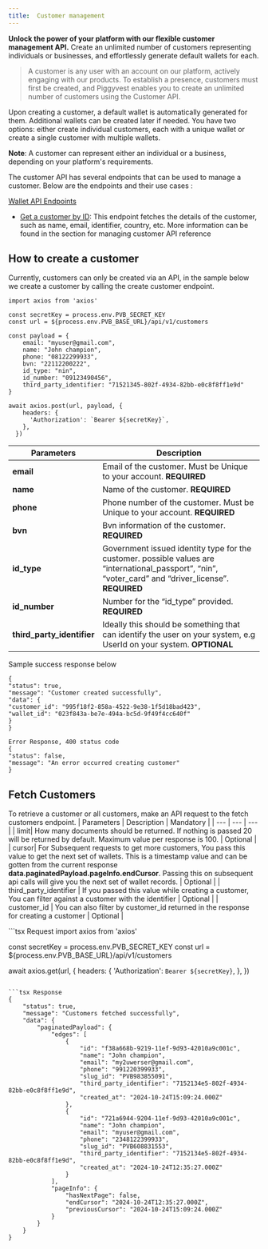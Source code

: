 ```yaml
---
title:  Customer management
---
```

**Unlock the power of your platform with our flexible customer management API.** Create an unlimited number of customers representing individuals or businesses, and effortlessly generate default wallets for each.

> A customer is any user with an account on our platform, actively engaging with our products. To establish a presence, customers must first be created, and Piggyvest enables you to create an unlimited number of customers using the Customer API.
> 

Upon creating a customer, a default wallet is automatically generated for them. Additional wallets can be created later if needed. You have two options: either create individual customers, each with a unique wallet or create a single customer with multiple wallets.

**Note**: A customer can represent either an individual or a business, depending on your platform's requirements.


The customer API has several endpoints that can be used to manage a customer. Below are the endpoints and their use cases : 

<Note>[Wallet API Endpoints](/api-reference/customer/customer)</Note>

- [Get a customer by ID](/api-reference/customer/get-customer-by-id): This endpoint fetches the details of the customer, such as name, email, identifier, country, etc. More information can be found in the section for managing customer API reference 



## How to create a customer

Currently, customers can only be created via an API, in the sample below we create a customer by calling the create customer endpoint.

```tsx
import axios from 'axios'

const secretKey = process.env.PVB_SECRET_KEY
const url = ${process.env.PVB_BASE_URL}/api/v1/customers

const payload = {
    email: "myuser@gmail.com",
    name: "John champion",
    phone: "08122299933",
    bvn: "22112200222",
    id_type: "nin",
    id_number: "09123490456",
    third_party_identifier: "71521345-802f-4934-82bb-e0c8f8ff1e9d"
}

await axios.post(url, payload, {
    headers: {
      'Authorization': `Bearer ${secretKey}`,
    },
  })
```

| Parameters  | Description |
| --- | --- |
| **email** | Email of the customer. Must be Unique to your account. **REQUIRED** |
| **name** | Name of the customer. **REQUIRED** |
| **phone** | Phone number of the customer. Must be Unique to your account. **REQUIRED** |
| **bvn** | Bvn information of the customer. **REQUIRED**  |
| **id_type** | Government issued identity type for the customer. possible values are “international_passport”, “nin”, “voter_card” and “driver_license”. **REQUIRED**  |
| **id_number** | Number for the “id_type” provided. **REQUIRED** |
| **third_party_identifier** | Ideally this should be something that can identify the user on your system, e.g UserId on your system. **OPTIONAL** |

Sample success response below

```tsx
{
"status": true,
"message": "Customer created successfully",
"data": {
"customer_id": "995f18f2-858a-4522-9e38-1f5d18bad423",
"wallet_id": "023f843a-be7e-494a-bc5d-9f49f4cc640f"
}
}

Error Response, 400 status code
{
"status": false,
"message": "An error occurred creating customer"
}
```


## Fetch Customers

To retrieve a customer or all customers, make an API request to the fetch customers endpoint. 
| Parameters  | Description | Mandatory |
| --- | --- | --- |
| limit| How many documents should be returned. If nothing is passed 20 will be returned by default. Maximum value per response is 100.  | Optional |
| cursor| For Subsequent requests to get more customers, You pass this value to get the next set of wallets. This is a timestamp value and can be gotten from the current response **data.paginatedPayload.pageInfo.endCursor**. Passing this on subsequent api calls will give you the next set of wallet records. | Optional |
| third_party_identifier | If you passed this value while creating a customer, You can filter against a customer with the identifier | Optional |
| customer_id |  You can also filter by customer_id returned in the response for creating a customer | Optional |


<CodeGroup>
```tsx Request
import axios from 'axios'

const secretKey = process.env.PVB_SECRET_KEY
const url = ${process.env.PVB_BASE_URL}/api/v1/customers

await axios.get(url, {
    headers: {
      'Authorization': `Bearer ${secretKey}`,
    },
  })
```

```tsx Response
{
    "status": true,
    "message": "Customers fetched successfully",
    "data": {
        "paginatedPayload": {
            "edges": [
                {
                    "id": "f38a668b-9219-11ef-9d93-42010a9c001c",
                    "name": "John champion",
                    "email": "my2uwerser@gmail.com",
                    "phone": "991220399933",
                    "slug_id": "PVB983855091",
                    "third_party_identifier": "7152134e5-802f-4934-82bb-e0c8f8ff1e9d",
                    "created_at": "2024-10-24T15:09:24.000Z"
                },
                {
                    "id": "721a6944-9204-11ef-9d93-42010a9c001c",
                    "name": "John champion",
                    "email": "myuser@gmail.com",
                    "phone": "2348122399933",
                    "slug_id": "PVB608831553",
                    "third_party_identifier": "7152134e5-802f-4934-82bb-e0c8f8ff1e9d",
                    "created_at": "2024-10-24T12:35:27.000Z"
                }
            ],
            "pageInfo": {
                "hasNextPage": false,
                "endCursor": "2024-10-24T12:35:27.000Z",
                "previousCursor": "2024-10-24T15:09:24.000Z"
            }
        }
    }
}
```
</CodeGroup>

